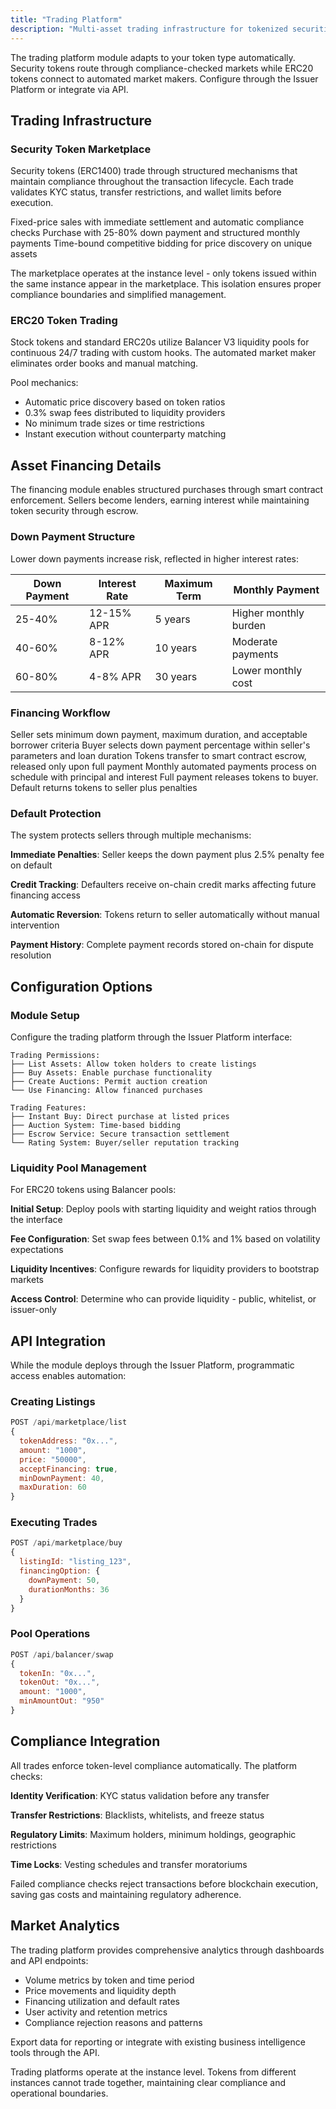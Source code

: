 ```yaml
---
title: "Trading Platform"
description: "Multi-asset trading infrastructure for tokenized securities and ERC20 tokens"
---
```


The trading platform module adapts to your token type automatically. Security tokens route through compliance-checked markets while ERC20 tokens connect to automated market makers. Configure through the Issuer Platform or integrate via API.

## Trading Infrastructure

### Security Token Marketplace

Security tokens (ERC1400) trade through structured mechanisms that maintain compliance throughout the transaction lifecycle. Each trade validates KYC status, transfer restrictions, and wallet limits before execution.

<Columns cols={3}>
  <Card title="Direct Listings" icon="tag">
    Fixed-price sales with immediate settlement and automatic compliance checks
  </Card>
  
  <Card title="Asset Financing" icon="credit-card">
    Purchase with 25-80% down payment and structured monthly payments
  </Card>
  
  <Card title="Auctions" icon="gavel">
    Time-bound competitive bidding for price discovery on unique assets
  </Card>
</Columns>

The marketplace operates at the instance level - only tokens issued within the same instance appear in the marketplace. This isolation ensures proper compliance boundaries and simplified management.

### ERC20 Token Trading

Stock tokens and standard ERC20s utilize Balancer V3 liquidity pools for continuous 24/7 trading with custom hooks. The automated market maker eliminates order books and manual matching.

Pool mechanics:
- Automatic price discovery based on token ratios
- 0.3% swap fees distributed to liquidity providers
- No minimum trade sizes or time restrictions
- Instant execution without counterparty matching

## Asset Financing Details

The financing module enables structured purchases through smart contract enforcement. Sellers become lenders, earning interest while maintaining token security through escrow.

### Down Payment Structure

Lower down payments increase risk, reflected in higher interest rates:

| Down Payment | Interest Rate | Maximum Term | Monthly Payment |
|--------------|--------------|--------------|-----------------|
| 25-40% | 12-15% APR | 5 years | Higher monthly burden |
| 40-60% | 8-12% APR | 10 years | Moderate payments |
| 60-80% | 4-8% APR | 30 years | Lower monthly cost |

### Financing Workflow

<Steps>
  <Step title="Listing Creation">
    Seller sets minimum down payment, maximum duration, and acceptable borrower criteria
  </Step>
  
  <Step title="Purchase Initiation">
    Buyer selects down payment percentage within seller's parameters and loan duration
  </Step>
  
  <Step title="Escrow Lock">
    Tokens transfer to smart contract escrow, released only upon full payment
  </Step>
  
  <Step title="Payment Collection">
    Monthly automated payments process on schedule with principal and interest
  </Step>
  
  <Step title="Completion or Default">
    Full payment releases tokens to buyer. Default returns tokens to seller plus penalties
  </Step>
</Steps>

### Default Protection

The system protects sellers through multiple mechanisms:

**Immediate Penalties**: Seller keeps the down payment plus 2.5% penalty fee on default

**Credit Tracking**: Defaulters receive on-chain credit marks affecting future financing access

**Automatic Reversion**: Tokens return to seller automatically without manual intervention

**Payment History**: Complete payment records stored on-chain for dispute resolution

## Configuration Options

### Module Setup

Configure the trading platform through the Issuer Platform interface:

```
Trading Permissions:
├── List Assets: Allow token holders to create listings
├── Buy Assets: Enable purchase functionality
├── Create Auctions: Permit auction creation
└── Use Financing: Allow financed purchases

Trading Features:
├── Instant Buy: Direct purchase at listed prices
├── Auction System: Time-based bidding
├── Escrow Service: Secure transaction settlement
└── Rating System: Buyer/seller reputation tracking
```

### Liquidity Pool Management

For ERC20 tokens using Balancer pools:

**Initial Setup**: Deploy pools with starting liquidity and weight ratios through the interface

**Fee Configuration**: Set swap fees between 0.1% and 1% based on volatility expectations

**Liquidity Incentives**: Configure rewards for liquidity providers to bootstrap markets

**Access Control**: Determine who can provide liquidity - public, whitelist, or issuer-only

## API Integration

While the module deploys through the Issuer Platform, programmatic access enables automation:

### Creating Listings
```javascript
POST /api/marketplace/list
{
  tokenAddress: "0x...",
  amount: "1000",
  price: "50000",
  acceptFinancing: true,
  minDownPayment: 40,
  maxDuration: 60
}
```

### Executing Trades
```javascript
POST /api/marketplace/buy
{
  listingId: "listing_123",
  financingOption: {
    downPayment: 50,
    durationMonths: 36
  }
}
```

### Pool Operations
```javascript
POST /api/balancer/swap
{
  tokenIn: "0x...",
  tokenOut: "0x...",
  amount: "1000",
  minAmountOut: "950"
}
```

## Compliance Integration

All trades enforce token-level compliance automatically. The platform checks:

**Identity Verification**: KYC status validation before any transfer

**Transfer Restrictions**: Blacklists, whitelists, and freeze status

**Regulatory Limits**: Maximum holders, minimum holdings, geographic restrictions

**Time Locks**: Vesting schedules and transfer moratoriums

Failed compliance checks reject transactions before blockchain execution, saving gas costs and maintaining regulatory adherence.

## Market Analytics

The trading platform provides comprehensive analytics through dashboards and API endpoints:

- Volume metrics by token and time period
- Price movements and liquidity depth
- Financing utilization and default rates
- User activity and retention metrics
- Compliance rejection reasons and patterns

Export data for reporting or integrate with existing business intelligence tools through the API.

<Note>
Trading platforms operate at the instance level. Tokens from different instances cannot trade together, maintaining clear compliance and operational boundaries.
</Note>